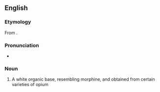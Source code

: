==English==

===Etymology===
From {{suffix|en|laudanum|ine}}.

===Pronunciation===
* {{a|UK}} {{IPA|en|/lɔː.də.niːn/}}

===Noun===
{{en-noun|-}}

# {{lb|en|chemistry}} A white organic base, resembling morphine, and obtained from certain varieties of opium